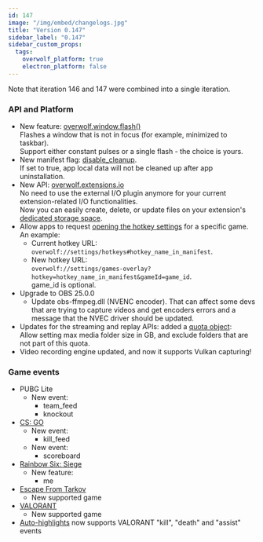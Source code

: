 ```yaml
---
id: 147
image: "/img/embed/changelogs.jpg"
title: "Version 0.147"
sidebar_label: "0.147"
sidebar_custom_props:
  tags:
    overwolf_platform: true
    electron_platform: false
---
```


Note that iteration 146 and 147 were combined into a single iteration.  

### API and Platform

* New feature: [overwolf.window.flash()](/api/windows#flashwindowid-behaviorcallback)  
  Flashes a window that is not in focus (for example, minimized to taskbar).  
  Support either constant pulses or a single flash - the choice is yours. 
* New manifest flag: [disable_cleanup](/api/manifest#disable_cleanup).  
  If set to true, app local data will not be cleaned up after app uninstallation.
* New API: [overwolf.extensions.io](/api/extensions/io)  
  No need to use the external I/O plugin anymore for your current extension-related I/O functionalities.  
  Now you can easily create, delete, or update files on your extension's [dedicated storage space](/api/extensions/io#storagespace-enum).   
* Allow apps to request [opening the hotkey settings](/topics/best-practices/hotkeys-best-practices#reassign-hotkeys) for a specific game. An example:
  * Current hotkey URL:  
    `overwolf://settings/hotkeys#hotkey_name_in_manifest`.  
  * New hotkey URL:  
    `overwolf://settings/games-overlay?hotkey=hotkey_name_in_manifest&gameId=game_id`.  
    game_id is optional.
* Upgrade to OBS 25.0.0 
  * Update obs-ffmpeg.dll (NVENC encoder).
    That can affect some devs that are trying to capture videos and get encoders errors and a message that the NVEC driver should be updated.
* Updates for the streaming and replay APIs: added a [quota object](#streaming):  
  Allow setting max media folder size in GB, and exclude folders that are not part of this quota.
* Video recording engine updated, and now it supports Vulkan capturing!

### Game events

* PUBG Lite
  * New event:
    * team_feed
    * knockout
* [CS: GO](/api/games/events/counter-strike-global-offensive)
  * New event:
    * kill_feed
  * New event:
    * scoreboard
* [Rainbow Six: Siege](/api/games/events/rainbow-six-siege)
  * New feature:
    * me
* [Escape From Tarkov](/api/games/events/escape-from-tarkov)
  * New supported game
* [VALORANT](/api/games/events/valorant)
  * New supported game
* [Auto-highlights](/topics/best-practices/video-capture#auto-highlights-capture) now supports VALORANT "kill", "death" and "assist" events

